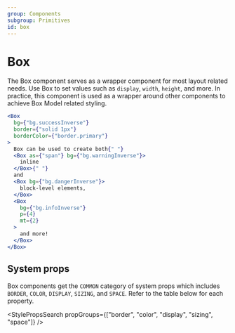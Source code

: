 ```yaml
---
group: Components
subgroup: Primitives
id: box
---
```


# Box

The Box component serves as a wrapper component for most layout related needs. Use Box to set values such as `display`, `width`, `height`, and more. In practice, this component is used as a wrapper around other components to achieve Box Model related styling.

```jsx live
<Box
  bg={"bg.successInverse"}
  border={"solid 1px"}
  borderColor={"border.primary"}
>
  Box can be used to create both{" "}
  <Box as={"span"} bg={"bg.warningInverse"}>
    inline
  </Box>{" "}
  and
  <Box bg={"bg.dangerInverse"}>
    block-level elements,
  </Box>
  <Box
    bg={"bg.infoInverse"}
    p={4}
    mt={2}
  >
    and more!
  </Box>
</Box>
```

## System props

Box components get the `COMMON` category of system props which includes `BORDER`, `COLOR`, `DISPLAY`, `SIZING`, and `SPACE`. Refer to the table below for each property.

<StylePropsSearch propGroups={["border", "color", "display", "sizing", "space"]} />
